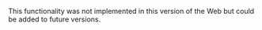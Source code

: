 <PlatformWrapper platform="web">

This functionality was not implemented in this version of the Web <Vg k="VSDK" /> but could be added to future versions.

</PlatformWrapper>